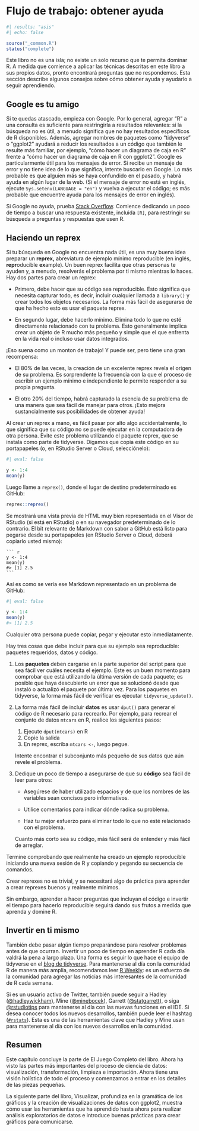 # Flujo de trabajo: obtener ayuda {#sec-workflow-getting-help}

```r
#| results: "asis"
#| echo: false

source("_common.R")
status("complete")
```

Este libro no es una isla; no existe un solo recurso que te permita dominar R.
A medida que comience a aplicar las técnicas descritas en este libro a sus propios datos, pronto encontrará preguntas que no respondemos.
Esta sección describe algunos consejos sobre cómo obtener ayuda y ayudarlo a seguir aprendiendo.

## Google es tu amigo

Si te quedas atascado, empieza con Google.
Por lo general, agregar "R" a una consulta es suficiente para restringirla a resultados relevantes: si la búsqueda no es útil, a menudo significa que no hay resultados específicos de R disponibles.
Además, agregar nombres de paquetes como "tidyverse" o "ggplot2" ayudará a reducir los resultados a un código que también le resulte más familiar, por ejemplo, "cómo hacer un diagrama de caja en R" frente a "cómo hacer un diagrama de caja en R con ggplot2".
Google es particularmente útil para los mensajes de error.
Si recibe un mensaje de error y no tiene idea de lo que significa, intente buscarlo en Google.
Lo más probable es que alguien más se haya confundido en el pasado, y habrá ayuda en algún lugar de la web.
(Si el mensaje de error no está en inglés, ejecute `Sys.setenv(LANGUAGE = "en")` y vuelva a ejecutar el código; es más probable que encuentre ayuda para los mensajes de error en inglés).

Si Google no ayuda, prueba [Stack Overflow](https://stackoverflow.com).
Comience dedicando un poco de tiempo a buscar una respuesta existente, incluida `[R]`, para restringir su búsqueda a preguntas y respuestas que usen R.

## Haciendo un reprex

Si tu búsqueda en Google no encuentra nada útil, es una muy buena idea preparar un **reprex,** abreviatura de ejemplo mínimo reproducible (en inglés, **repr**oducible **ex**ample).
Un buen reprex facilita que otras personas te ayuden y, a menudo, resolverás el problema por ti mismo mientras lo haces.
Hay dos partes para crear un reprex:

-   Primero, debe hacer que su código sea reproducible.
    Esto significa que necesita capturar todo, es decir, incluir cualquier llamada a `library()` y crear todos los objetos necesarios.
    La forma más fácil de asegurarse de que ha hecho esto es usar el paquete reprex.

-   En segundo lugar, debe hacerlo mínimo.
    Elimina todo lo que no esté directamente relacionado con tu problema.
    Esto generalmente implica crear un objeto de R mucho más pequeño y simple que el que enfrenta en la vida real o incluso usar datos integrados.

¡Eso suena como un monton de trabajo!
Y puede ser, pero tiene una gran recompensa:

-   El 80% de las veces, la creación de un excelente reprex revela el origen de su problema.
    Es sorprendente la frecuencia con la que el proceso de escribir un ejemplo mínimo e independiente le permite responder a su propia pregunta.

-   El otro 20% del tiempo, habrá capturado la esencia de su problema de una manera que sea fácil de manejar para otros.
    ¡Esto mejora sustancialmente sus posibilidades de obtener ayuda!

Al crear un reprex a mano, es fácil pasar por alto algo accidentalmente, lo que significa que su código no se puede ejecutar en la computadora de otra persona.
Evite este problema utilizando el paquete reprex, que se instala como parte de tidyverse.
Digamos que copia este código en su portapapeles (o, en RStudio Server o Cloud, selecciónelo):

```r
#| eval: false

y <- 1:4
mean(y)
```

Luego llame a `reprex()`, donde el lugar de destino predeterminado es GitHub:

``` r
reprex::reprex()
```

Se mostrará una vista previa de HTML muy bien representada en el Visor de RStudio (si está en RStudio) o en su navegador predeterminado de lo contrario.
El bit relevante de Markdown con sabor a GitHub está listo para pegarse desde su portapapeles (en RStudio Server o Cloud, deberá copiarlo usted mismo):

    ``` r
    y <- 1:4
    mean(y)
    #> [1] 2.5
    ```

Así es como se vería ese Markdown representado en un problema de GitHub:

```r
#| eval: false

y <- 1:4
mean(y)
#> [1] 2.5
```

Cualquier otra persona puede copiar, pegar y ejecutar esto inmediatamente.

Hay tres cosas que debe incluir para que su ejemplo sea reproducible: paquetes requeridos, datos y código.

1.  Los **paquetes** deben cargarse en la parte superior del script para que sea fácil ver cuáles necesita el ejemplo.
    Este es un buen momento para comprobar que está utilizando la última versión de cada paquete; es posible que haya descubierto un error que se solucionó desde que instaló o actualizó el paquete por última vez.
    Para los paquetes en tidyverse, la forma más fácil de verificar es ejecutar `tidyverse_update()`.

2.  La forma más fácil de incluir **datos** es usar `dput()` para generar el código de R necesario para recrearlo.
    Por ejemplo, para recrear el conjunto de datos `mtcars` en R, realice los siguientes pasos:

    1.  Ejecute `dput(mtcars)` en R
    2.  Copie la salida
    3.  En reprex, escriba `mtcars <-`, luego pegue.

    Intente encontrar el subconjunto más pequeño de sus datos que aún revele el problema.

3.  Dedique un poco de tiempo a asegurarse de que su **código** sea fácil de leer para otros:

    -   Asegúrese de haber utilizado espacios y de que los nombres de las variables sean concisos pero informativos.

    -   Utilice comentarios para indicar dónde radica su problema.

    -   Haz tu mejor esfuerzo para eliminar todo lo que no esté relacionado con el problema.

    Cuanto más corto sea su código, más fácil será de entender y más fácil de arreglar.

Termine comprobando que realmente ha creado un ejemplo reproducible iniciando una nueva sesión de R y copiando y pegando su secuencia de comandos.

Crear reprexes no es trivial, y se necesitará algo de práctica para aprender a crear reprexes buenos y realmente mínimos.

Sin embargo, aprender a hacer preguntas que incluyan el código e invertir el tiempo para hacerlo reproducible seguirá dando sus frutos a medida que aprenda y domine R.

## Invertir en ti mismo

También debe pasar algún tiempo preparándose para resolver problemas antes de que ocurran.
Invertir un poco de tiempo en aprender R cada día valdrá la pena a largo plazo.
Una forma es seguir lo que hace el equipo de tidyverse en el [blog de tidyverse](https://www.tidyverse.org/blog/).
Para mantenerse al día con la comunidad R de manera más amplia, recomendamos leer [R Weekly](https://rweekly.org): es un esfuerzo de la comunidad para agregar las noticias más interesantes de la comunidad de R cada semana.

Si es un usuario activo de Twitter, también puede seguir a Hadley ([\@hadleywickham](https://twitter.com/hadleywickham)), Mine ([\@minebocek](https://twitter.com%20/minebocek)), Garrett ([\@statgarrett](https://twitter.com/statgarrett)), o siga [\@rstudiotips](https://twitter.com/rstudiotips) para mantenerse al día con las nuevas funciones en el IDE.
Si desea conocer todos los nuevos desarrollos, también puede leer el hashtag ([`#rstats`](https://twitter.com/search?q=%23rstats)).
Esta es una de las herramientas clave que Hadley y Mine usan para mantenerse al día con los nuevos desarrollos en la comunidad.

## Resumen

Este capítulo concluye la parte de El Juego Completo del libro.
Ahora ha visto las partes más importantes del proceso de ciencia de datos: visualización, transformación, limpieza e importación.
Ahora tiene una visión holística de todo el proceso y comenzamos a entrar en los detalles de las piezas pequeñas.

La siguiente parte del libro, Visualizar, profundiza en la gramática de los gráficos y la creación de visualizaciones de datos con ggplot2, muestra cómo usar las herramientas que ha aprendido hasta ahora para realizar análisis exploratorios de datos e introduce buenas prácticas para crear gráficos para comunicarse.
